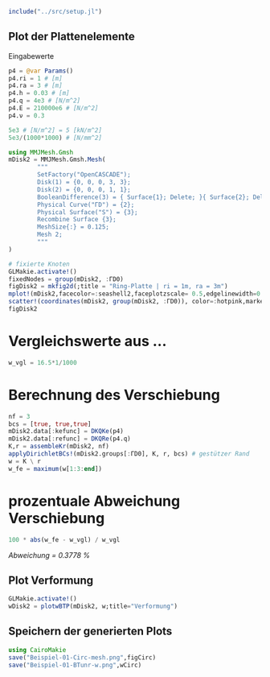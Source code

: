 ```julia
include("../src/setup.jl")
```

## Plot der Plattenelemente

Eingabewerte

```julia
p4 = @var Params()
p4.ri = 1 # [m]
p4.ra = 3 # [m]
p4.h = 0.03 # [m]
p4.q = 4e3 # [N/m^2]
p4.E = 210000e6 # [N/m^2]
p4.ν = 0.3
```

```julia
5e3 # [N/m^2] = 5 [kN/m^2]
5e3/(1000*1000) # [N/mm^2]
```

```julia
using MMJMesh.Gmsh
mDisk2 = MMJMesh.Gmsh.Mesh(
        """
        SetFactory("OpenCASCADE");
        Disk(1) = {0, 0, 0, 3, 3};
        Disk(2) = {0, 0, 0, 1, 1};
        BooleanDifference(3) = { Surface{1}; Delete; }{ Surface{2}; Delete; };
        Physical Curve("ΓD") = {2};
        Physical Surface("S") = {3};
        Recombine Surface {3};
        MeshSize{:} = 0.125;
        Mesh 2;
        """
)
```

```julia
# fixierte Knoten
GLMakie.activate!()
fixedNodes = group(mDisk2, :ΓD0)
figDisk2 = mkfig2d(;title = "Ring-Platte | ri = 1m, ra = 3m")
mplot!(mDisk2,facecolor=:seashell2,faceplotzscale= 0.5,edgelinewidth=0.4,nodesvisible=true,edgesvisible=true,nodesize=5)
scatter!(coordinates(mDisk2, group(mDisk2, :ΓD0)), color=:hotpink,markersize = 15)
figDisk2
```

# Vergleichswerte aus ...

```julia
w_vgl = 16.5*1/1000
```

# Berechnung des Verschiebung

```julia
nf = 3
bcs = [true, true,true]
mDisk2.data[:kefunc] = DKQKe(p4)
mDisk2.data[:refunc] = DKQRe(p4.q)
K,r = assembleKr(mDisk2, nf)
applyDirichletBCs!(mDisk2.groups[:ΓD0], K, r, bcs) # gestützer Rand
w = K \ r
w_fe = maximum(w[1:3:end])
```

# prozentuale Abweichung Verschiebung

```julia
100 * abs(w_fe - w_vgl) / w_vgl
```

_Abweichung = 0.3778 %_

## Plot Verformung

```julia
GLMakie.activate!()
wDisk2 = plotwBTP(mDisk2, w;title="Verformung")
```

## Speichern der generierten Plots

```julia
using CairoMakie
save("Beispiel-01-Circ-mesh.png",figCirc)
save("Beispiel-01-BTunr-w.png",wCirc)
```